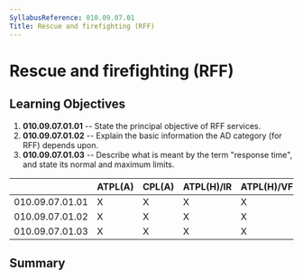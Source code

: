 ```yaml
---
SyllabusReference: 010.09.07.01
Title: Rescue and firefighting (RFF)
---
```


# Rescue and firefighting (RFF)

## Learning Objectives

1.  **010.09.07.01.01** -- State the principal objective of RFF services.
2.  **010.09.07.01.02** -- Explain the basic information the AD category (for
    RFF) depends upon.
3.  **010.09.07.01.03** -- Describe what is meant by the term "response time",
    and state its normal and maximum limits.

|                 | ATPL(A) | CPL(A) | ATPL(H)/IR | ATPL(H)/VFR | CPL(H) | IR  | CBIR(A) |
| --------------- | ------- | ------ | ---------- | ----------- | ------ | --- | ------- |
| 010.09.07.01.01 | X       | X      | X          | X           | X      | X   |         |
| 010.09.07.01.02 | X       | X      | X          | X           | X      | X   |         |
| 010.09.07.01.03 | X       | X      | X          | X           | X      | X   |         |

## Summary
